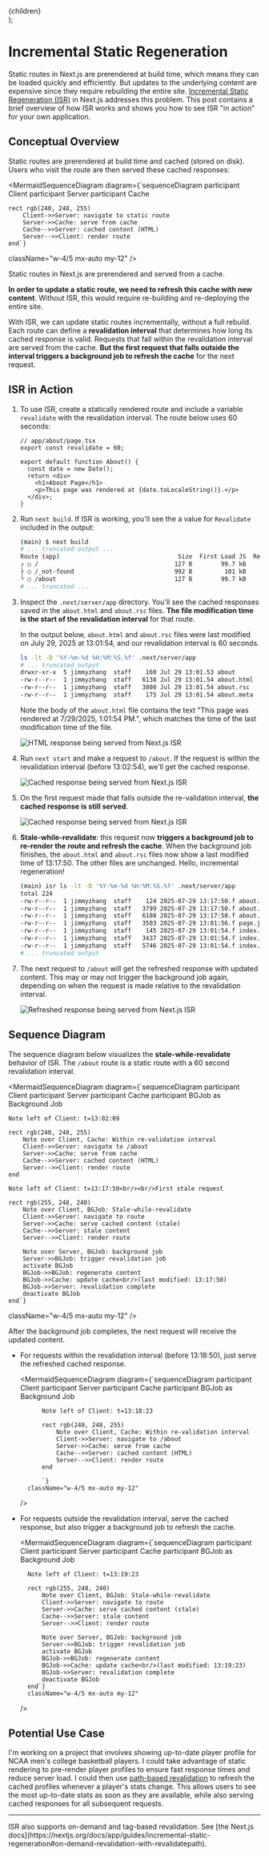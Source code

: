 
  <div className="text-center mx-auto text-gray-500 max-w-2xl [&>p]:text-xs [&>p]:!text-xs [&>p]:!m-0 [&>p]:!leading-normal">
    {children}
  </div>
);

<TOC/>


# Incremental Static Regeneration

Static routes in Next.js are prerendered at build time, which means they can be loaded quickly and efficiently. But updates to the underlying content are expensive since they require rebuilding the entire site. [Incremental Static Regeneration (ISR)](https://nextjs.org/docs/app/guides/incremental-static-regeneration) in Next.js addresses this problem. This post contains a brief overview of how ISR works and shows you how to see ISR "in action" for your own application.



## Conceptual Overview


Static routes are prerendered at build time and cached (stored on disk). Users who visit the route are then served these cached responses:

<MermaidSequenceDiagram 
  diagram={`sequenceDiagram
    participant Client
    participant Server
    participant Cache

    rect rgb(240, 248, 255)
        Client->>Server: navigate to static route
        Server->>Cache: serve from cache
        Cache-->>Server: cached content (HTML)
        Server-->>Client: render route
    end`}
  className="w-4/5 mx-auto my-12"
/>

<FigCaption>
  Static routes in Next.js are prerendered and served from a cache.
</FigCaption>

**In order to update a static route, we need to refresh this cache with new content**. Without ISR, this would require re-building and re-deploying the entire site. 

With ISR, we can update static routes incrementally, without a full rebuild. Each route can define a **revalidation interval**<FootnoteReference id="1"/> that determines how long its cached response is valid. Requests that fall within the revalidation interval are served from the cache. **But the first request that falls outside the interval triggers a background job to refresh the cache** for the next request.

## ISR in Action

1. To use ISR, create a statically rendered route and include a variable `revalidate` with the revalidation interval. The route below uses 60 seconds:

   ```tsx
   // app/about/page.tsx
   export const revalidate = 60;

   export default function About() {
     const date = new Date();
     return <div>
       <h1>About Page</h1>
       <p>This page was rendered at {date.toLocaleString()}.</p>
     </div>;
   }
   ```

2. Run `next build`. If ISR is working, you'll see the a value for `Revalidate` included in the output:

    ```bash {6}
    (main) $ next build
    # ... truncated output ...
    Route (app)                                 Size  First Load JS  Revalidate  Expire
    ┌ ○ /                                      127 B        99.7 kB
    ├ ○ /_not-found                            992 B         101 kB
    └ ○ /about                                 127 B        99.7 kB          1m      1y
    # ... truncated ...
    ```

3. Inspect the `.next/server/app` directory. You'll see the cached responses saved in the `about.html` and `about.rsc` files. **The file modification time is the start of the revalidation interval** for that route.

    In the output below, `about.html` and `about.rsc` files were last modified on July 29, 2025 at 13:01:54, and our revalidation interval is 60 seconds.

    ```bash {4,5}
    ls -lt -D '%Y-%m-%d %H:%M:%S.%f' .next/server/app
    # ... truncated output
    drwxr-xr-x  5 jimmyzhang  staff    160 Jul 29 13:01.53 about
    -rw-r--r--  1 jimmyzhang  staff   6138 Jul 29 13:01.54 about.html
    -rw-r--r--  1 jimmyzhang  staff   3800 Jul 29 13:01.54 about.rsc
    -rw-r--r--  1 jimmyzhang  staff    175 Jul 29 13:01.54 about.meta
    ```

    Note the body of the `about.html` file contains the text "This page was rendered at 7/29/2025, 1:01:54 PM.", which matches the time of the last modification time of the file.

    <div className="flex justify-center my-8">
        <Image 
            src="/images/nextjs-isr/html-response.png"
            alt="HTML response being served from Next.js ISR"
            width={500}
            height={500}
            className="mx-auto h-auto rounded-md border"
        />
    </div>    

4. Run `next start` and make a request to `/about`. If the request is within the revalidation interval <span className="text-xs text-gray-500">(before 13:02:54)</span>, we'll get the cached response.

    <div className="flex justify-center my-8">
        <Image 
            src="/images/nextjs-isr/cached-response.png"
            alt="Cached response being served from Next.js ISR"
            width={3572}
            height={1544}
            className="w-[90%] mx-auto h-auto rounded-md border"
        />
    </div>

5. On the first request made that falls outside the re-validation interval, **the cached response is still served**.


     <div className="flex justify-center my-8">
        <Image 
            src="/images/nextjs-isr/invalidate-response.png"
            alt="Cached response being served from Next.js ISR"
            width={3572}
            height={1544}
            className="w-[90%] mx-auto h-auto rounded-md border"
        />
    </div>


6. **Stale-while-revalidate**: this request now **triggers a background job to re-render the route and refresh the cache**. When the background job finishes, the `about.html` and `about.rsc` files now show a last modified time of 13:17:50. The other files are unchanged. Hello, incremental regeneration!

    ```bash {3-5}
    (main) isr ls -lt -D '%Y-%m-%d %H:%M:%S.%f' .next/server/app
    total 224
    -rw-r--r--  1 jimmyzhang  staff    124 2025-07-29 13:17:50.f about.meta # REFRESHED
    -rw-r--r--  1 jimmyzhang  staff   3799 2025-07-29 13:17:50.f about.rsc # REFRESHED
    -rw-r--r--  1 jimmyzhang  staff   6108 2025-07-29 13:17:50.f about.html # REFRESHED
    -rw-r--r--  1 jimmyzhang  staff   3503 2025-07-29 13:01:56.f page.js.nft.json # unchanged
    -rw-r--r--  1 jimmyzhang  staff    145 2025-07-29 13:01:54.f index.meta # unchanged
    -rw-r--r--  1 jimmyzhang  staff   3437 2025-07-29 13:01:54.f index.rsc # unchanged
    -rw-r--r--  1 jimmyzhang  staff   5746 2025-07-29 13:01:54.f index.html # unchanged
    # ... truncated output
    ```

7. The next request to `/about` will get the refreshed response with updated content. This may or may not trigger the background job again, depending on when the request is made relative to the revalidation interval.


     <div className="flex justify-center my-8">
        <Image 
            src="/images/nextjs-isr/refresh.png"
            alt="Refreshed response being served from Next.js ISR"
            width={3572}
            height={1544}
            className="w-[90%] mx-auto h-auto rounded-md border"
        />
    </div>


## Sequence Diagram

The sequence diagram below visualizes the **stale-while-revalidate** behavior of ISR. The `/about` route is a static route with a 60 second revalidation interval.

<MermaidSequenceDiagram 
  diagram={`sequenceDiagram
    participant Client
    participant Server
    participant Cache
    participant BGJob as Background Job

    Note left of Client: t=13:02:09

    rect rgb(240, 248, 255)
        Note over Client, Cache: Within re-validation interval
        Client->>Server: navigate to /about
        Server->>Cache: serve from cache
        Cache-->>Server: cached content (HTML)
        Server-->>Client: render route
    end

    Note left of Client: t=13:17:50<br/><br/>First stale request

    rect rgb(255, 248, 240)
        Note over Client, BGJob: Stale-while-revalidate
        Client->>Server: navigate to route
        Server->>Cache: serve cached content (stale)
        Cache-->>Server: stale content
        Server-->>Client: render route

        Note over Server, BGJob: background job
        Server->>BGJob: trigger revalidation job
        activate BGJob
        BGJob->>BGJob: regenerate content
        BGJob->>Cache: update cache<br/>(last modified: 13:17:50)
        BGJob->>Server: revalidation complete
        deactivate BGJob
    end`}
  className="w-4/5 mx-auto my-12"
/>


After the background job completes, the next request will receive the updated content.

* For requests within the revalidation interval <span className="text-xs text-gray-500">(before 13:18:50)</span>, just serve the refreshed cached response.

    <MermaidSequenceDiagram 
        diagram={`sequenceDiagram
            participant Client
            participant Server
            participant Cache
            participant BGJob as Background Job

            Note left of Client: t=13:18:23

            rect rgb(240, 248, 255)
                Note over Client, Cache: Within re-validation interval
                Client->>Server: navigate to /about
                Server->>Cache: serve from cache
                Cache-->>Server: cached content (HTML)
                Server-->>Client: render route
            end

            `}
        className="w-4/5 mx-auto my-12"
    />


* For requests outside the revalidation interval, serve the cached response, but also trigger a background job to refresh the cache.






  <MermaidSequenceDiagram 
    diagram={`sequenceDiagram
        participant Client
        participant Server
        participant Cache
        participant BGJob as Background Job

        Note left of Client: t=13:19:23

        rect rgb(255, 248, 240)
            Note over Client, BGJob: Stale-while-revalidate
            Client->>Server: navigate to route
            Server->>Cache: serve cached content (stale)
            Cache-->>Server: stale content
            Server-->>Client: render route

            Note over Server, BGJob: background job
            Server->>BGJob: trigger revalidation job
            activate BGJob
            BGJob->>BGJob: regenerate content
            BGJob->>Cache: update cache<br/>(last modified: 13:19:23)
            BGJob->>Server: revalidation complete
            deactivate BGJob
        end`}
        className="w-4/5 mx-auto my-12"
    />


## Potential Use Case

I'm working on a project that involves showing up-to-date player profile for NCAA men's college basketball players. I could take advantage of static rendering to pre-render player profiles to ensure fast response times and reduce server load. I could then use [path-based revalidation](https://nextjs.org/docs/app/guides/incremental-static-regeneration#on-demand-revalidation-with-revalidatepath) to refresh the cached profiles whenever a player's stats change. This allows users to see the most up-to-date stats as soon as they are available, while also serving cached responses for all subsequent requests.






---

<Footnote id="1">
  ISR also supports on-demand and tag-based revalidation. See [the Next.js docs](https://nextjs.org/docs/app/guides/incremental-static-regeneration#on-demand-revalidation-with-revalidatepath).
</Footnote>